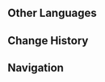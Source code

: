 {{Location Infobox
|image        = Cliff of Prophecy.png
|type         = Point of Interest
|map          = Simulanka
|region       = Simulanka
|area         = Forest of Blessings
|event        = Summertide Scales and Tales
}}
{{Location Intro|description=<p>According to Elder [[Almond (NPC)|Almond]], the Cliff of Prophecy is the location where the Hero of Simulanka was prophesied to descend.</p>}}

== Other Languages ==
{{Other Languages
|en       = Cliff of Prophecy
|zhs      = 预言之崖
|zhs_rm   = 
|zht      = 預言之崖
|zht_rm   = 
|zh_tl    = 
|ja       = 預言の崖
|ja_rm    = Yogen no Gake
|ja_tl    = Cliff of Prophecy
|ko       = 예언의 절벽
|ko_tl    = 
|es       = Acantilado de las Profecías
|es_tl    = Cliff of the Prophecies
|fr       = Falaise de la prophétie
|fr_tl    = Cliff of the Prophecy
|ru       = Утёс Пророчества
|ru_tl    = Cliff of Prophecy
|th       = ผาแห่งคำทำนาย
|th_rm    = 
|th_tl    = 
|vi       = Vách Đá Tiên Tri
|vi_tl    = 
|de       = Klippe der Prophezeiung
|de_tl    = Cliff of Prophecy
|id       = Tebing Nubuat
|id_tl    = Cliff of Prophecy
|pt       = Penhasco da Profecia
|pt_tl    = 
|tr       = Kehanet Uçurumu
|tr_tl    = 
|it       = Rupe Profetica
|it_tl    = 
}}

==Change History==
{{Change History|4.8}}

==Navigation==
{{PoI Navbox|Time-Limited}}